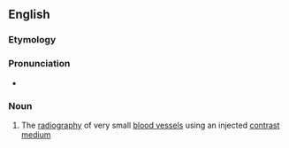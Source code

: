 ==English==

===Etymology===
{{prefix|en|micro|angiography}}

===Pronunciation===
* {{rhymes|en|ɒɡɹəfi}}

===Noun===
{{en-noun|-|+}}

# {{lb|en|medicine}} The [[radiography]] of very small [[blood vessel]]s using an injected [[contrast medium]]